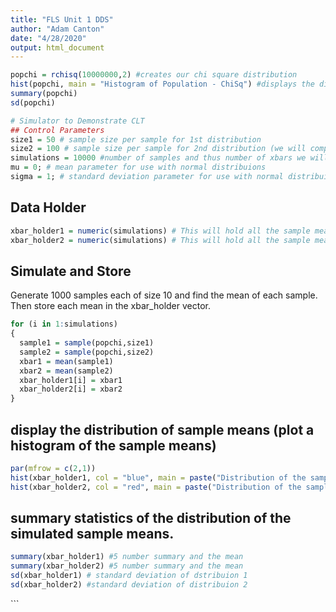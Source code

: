 ```yaml
---
title: "FLS Unit 1 DDS"
author: "Adam Canton"
date: "4/28/2020"
output: html_document
---
```


```r
popchi = rchisq(10000000,2) #creates our chi square distribution
hist(popchi, main = "Histogram of Population - ChiSq") #displays the distribution
summary(popchi)
sd(popchi)
```


```r
# Simulator to Demonstrate CLT
## Control Parameters
size1 = 50 # sample size per sample for 1st distribution
size2 = 100 # sample size per sample for 2nd distribution (we will compare these distribuions) 
simulations = 10000 #number of samples and thus number of xbars we will generate.  
mu = 0; # mean parameter for use with normal distribuions
sigma = 1; # standard deviation parameter for use with normal distribuions
```

## Data Holder
```r
xbar_holder1 = numeric(simulations) # This will hold all the sample means for the first distribution.
xbar_holder2 = numeric(simulations) # This will hold all the sample means for the second distribution.
```

## Simulate and Store
Generate 1000 samples each of size 10 and find the mean of each sample.  Then store each mean in the xbar_holder vector.

```r
for (i in 1:simulations)
{ 
  sample1 = sample(popchi,size1)
  sample2 = sample(popchi,size2)
  xbar1 = mean(sample1)
  xbar2 = mean(sample2)
  xbar_holder1[i] = xbar1
  xbar_holder2[i] = xbar2
}
```

## display the distribution of sample means (plot a histogram of the sample means)
```r
par(mfrow = c(2,1))
hist(xbar_holder1, col = "blue", main = paste("Distribution of the sample mean: n = ", size1), xlab = "Dist 1 Sample Means", xlim = c(0,10))
hist(xbar_holder2, col = "red", main = paste("Distribution of the sample mean: n = ", size2), xlab = "Dist 2 Sample Means", xlim = c(0,10))
```

## summary statistics of the distribution of the simulated sample means. 
```r
summary(xbar_holder1) #5 number summary and the mean
summary(xbar_holder2) #5 number summary and the mean
sd(xbar_holder1) # standard deviation of dstribuion 1
sd(xbar_holder2) #standard deviation of distribuion 2

```

```

